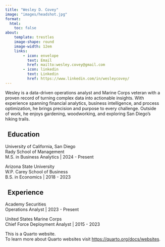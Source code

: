 ```yaml
---
title: "Wesley D. Covey"
image: "images/headshot.jpg"
format:
  html:
    toc: false
about:
    template: trestles
    image-shape: round
    image-width: 12em
    links:
        - icon: envelope
          text: Email
          href: mailto:wesley.covey@gmail.com
        - icon: linkedin
          text: Linkedin
          href: https://www.linkedin.com/in/wesleycovey/
---
```



:::{#hero-heading}

Wesley is a data-driven operations analyst and Marine Corps veteran with a proven record of turning complex data into actionable insights. With experience spanning financial analytics, business intelligence, and process optimization, he brings precision and purpose to every challenge. Outside of work, he enjoys gardening, woodworking, and exploring San Diego’s hiking trails.

## <i class="bi bi-mortarboard" style="padding-right: 8px;"></i> Education

University of California, San Diego  
Rady School of Management  
M.S. in Business Analytics | 2024 - Present

Arizona State University  
W.P. Carey School of Business  
B.S. in Economics | 2018 - 2023

## <i class="bi bi-briefcase" style="padding-right: 8px;"></i> Experience

Academy Securities  
Operations Analyst | 2023 - Present

United States Marine Corps  
Chief Force Deployment Analyst | 2015 - 2023

:::

::: {.site-footer-text}

This is a Quarto website.  
To learn more about Quarto websites visit <https://quarto.org/docs/websites>.

:::